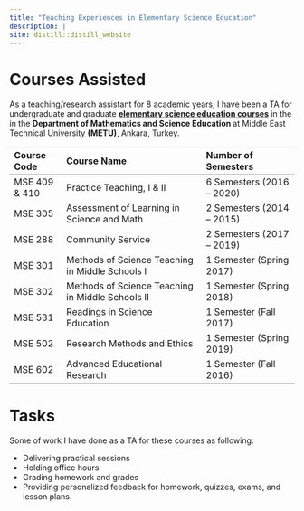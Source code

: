 ```yaml
---
title: "Teaching Experiences in Elementary Science Education"
description: |
site: distill::distill_website
---
```


# Courses Assisted

  As a teaching/research assistant for 8 academic years, I have been a TA for undergraduate and graduate <b><a href = 'https://catalog.metu.edu.tr/prog_courses.php?prog=460' target="_blank"> elementary science education courses</b></a> in the in the <b> Department of Mathematics and Science Education </b> at Middle East Technical University <b>(METU)</b>, Ankara, Turkey. 
  
  
| **Course Code**   | **Course Name**                                       | **Number of Semesters**
| :------           | :-----------------                                    | :-----------
| MSE 409 & 410     | Practice Teaching, I & II                             | 6 Semesters (2016 – 2020)
| MSE 305           | Assessment of Learning in Science and Math            | 2 Semesters (2014 – 2015)
| MSE 288           | Community Service                                     | 2 Semesters (2017 – 2019)
| MSE 301           | Methods of Science Teaching in Middle Schools I       | 1 Semester (Spring 2017)
| MSE 302           | Methods of Science Teaching in Middle Schools II      | 1 Semester (Spring 2018)
| MSE 531           | Readings in Science Education                         | 1 Semester (Fall 2017)
| MSE 502           | Research Methods and Ethics                           | 1 Semester (Spring 2019)
| MSE 602           | Advanced Educational Research                         | 1 Semester (Fall 2016)


# Tasks

Some of work I have done as a TA for these courses as following:

- Delivering practical sessions
- Holding office hours
- Grading homework and grades
- Providing personalized feedback for homework, quizzes, exams, and lesson plans.